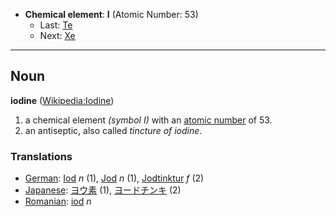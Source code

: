 *'''Chemical element''': '''I''' (Atomic Number: 53)
**Last: [[Tellurium|Te]]
**Next: [[Xenon|Xe]]
----
== Noun ==
'''iodine''' ([[en:Iodine|Wikipedia:Iodine]])

# a chemical element ''(symbol I)'' with an [[atomic number]] of 53.
# an antiseptic, also called ''tincture of iodine''.

===Translations===
*[[German]]: [[Iod]] ''n'' (1), [[Jod]] ''n'' (1), [[Jodtinktur]] ''f'' (2)
*[[Japanese]]: [[ヨウ素]] (1), [[ヨードチンキ]] (2)
*[[Romanian]]: [[iod]] ''n''